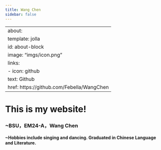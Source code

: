 ```yaml
---
title: Wang Chen
sidebar: false
---
```

---
about:
  template: jolla
  id: about-block
  image: "imgs/icon.png"
  links:
    - icon: github
      text: Github
      href: https://github.com/Febella/WangChen
---

::: {#about-block}
:::

# This is my website!

### ~BSU，EM24-A，Wang Chen
#### ~Hobbies include singing and dancing. Graduated in Chinese Language and Literature.


